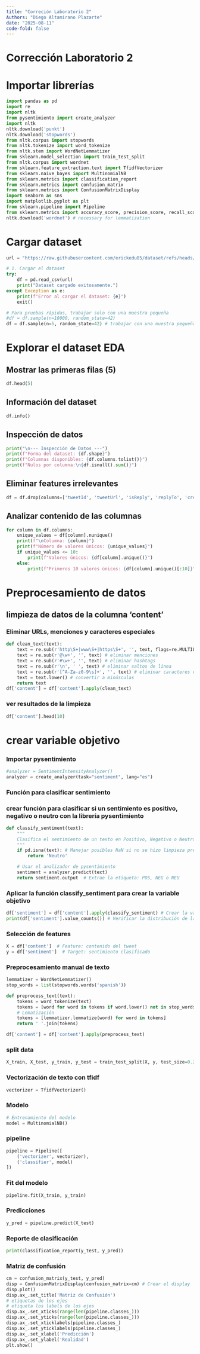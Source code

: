 ```yaml
---
title: "Correción Laboratorio 2"
Authors: "Diego Altamirano Plazarte"
date: "2025-08-11"
code-fold: false
---
```

# Corrección Laboratorio 2
# Importar librerías
```python
import pandas as pd
import re
import nltk
from pysentimiento import create_analyzer
import nltk
nltk.download('punkt')
nltk.download('stopwords')
from nltk.corpus import stopwords
from nltk.tokenize import word_tokenize
from nltk.stem import WordNetLemmatizer
from sklearn.model_selection import train_test_split
from nltk.corpus import wordnet
from sklearn.feature_extraction.text import TfidfVectorizer
from sklearn.naive_bayes import MultinomialNB
from sklearn.metrics import classification_report
from sklearn.metrics import confusion_matrix
from sklearn.metrics import ConfusionMatrixDisplay
import seaborn as sns
import matplotlib.pyplot as plt
from sklearn.pipeline import Pipeline
from sklearn.metrics import accuracy_score, precision_score, recall_score, f1_score
nltk.download('wordnet') # necessary for lemmatization
```
# Cargar dataset
```python
url = "https://raw.githubusercontent.com/erickedu85/dataset/refs/heads/master/tweets/tweets_totales_con_sentimiento_ml.csv"

# 1. Cargar el dataset
try:
    df = pd.read_csv(url)
    print("Dataset cargado exitosamente.")
except Exception as e:
    print(f"Error al cargar el dataset: {e}")
    exit()

# Para pruebas rápidas, trabajar solo con una muestra pequeña
#df = df.sample(n=10000, random_state=42)
df = df.sample(n=5, random_state=42) # trabajar con una muestra pequeña para pruebas rápidas
```
# Explorar el dataset EDA
## Mostrar las primeras filas (5)
```python
df.head(5)
```
## Información del dataset
```python
df.info()
```
## Inspección de datos
```python
print("\n--- Inspección de Datos ---")
print(f"Forma del dataset: {df.shape}")
print(f"Columnas disponibles: {df.columns.tolist()}")
print(f"Nulos por columna:\n{df.isnull().sum()}")
```
## Eliminar features irrelevantes
```python
df = df.drop(columns=['tweetId', 'tweetUrl', 'isReply', 'replyTo', 'createdAt', 'authorId', 'authorName', 'authorUsername', 'authorVerified', 'authorFollowers', 'authorProfilePic', 'authorJoinDate', 'source', 'hashtags', 'mentions', 'conversationId', 'inReplyToId', 'Date', 'time_response', 'account_age_days', 'mentions_count', 'hashtags_count', 'content_length', 'has_profile_picture', 'sentiment_polarity']) # eliminar columnas irrelevantes
```

## Analizar contenido de las columnas
```python
for column in df.columns:
    unique_values = df[column].nunique()
    print(f"\nColumna: {column}")
    print(f"Número de valores únicos: {unique_values}")
    if unique_values <= 10:
        print(f"Valores únicos: {df[column].unique()}")
    else:
        print(f"Primeros 10 valores únicos: {df[column].unique()[:10]}")
```
# Preprocesamiento de datos
## limpieza de datos de la columna 'content'
### Eliminar URLs, menciones y caracteres especiales
```python
def clean_text(text):
    text = re.sub(r'http\S+|www\S+|https\S+', '', text, flags=re.MULTILINE) # eliminar URLs
    text = re.sub(r'@\w+', '', text) # eliminar menciones
    text = re.sub(r'#\w+', '', text) # eliminar hashtags
    text = re.sub(r'\n', ' ', text) # eliminar saltos de línea
    text = re.sub(r'[^A-Za-z0-9\s]+', '', text) # eliminar caracteres especiales
    text = text.lower() # convertir a minúsculas
    return text
df['content'] = df['content'].apply(clean_text)
```
### ver resultados de la limpieza
```python
df['content'].head(10)
```
# crear variable objetivo
### Importar pysentimiento
```python
#analyzer = SentimentIntensityAnalyzer()
analyzer = create_analyzer(task="sentiment", lang="es")
```
### Función para clasificar sentimiento
### crear función para clasificar si un sentimiento es positivo, negativo o neutro con la librería pysentimiento
```python
def classify_sentiment(text):
    """
    Clasifica el sentimiento de un texto en Positivo, Negativo o Neutro.
    """
    if pd.isna(text): # Manejar posibles NaN si no se hizo limpieza previa
        return 'Neutro'

    # Usar el analizador de pysentimiento
    sentiment = analyzer.predict(text)
    return sentiment.output  # Extrae la etiqueta: POS, NEG o NEU

```
### Aplicar la función classify_sentiment para crear la variable objetivo
```python
df['sentiment'] = df['content'].apply(classify_sentiment) # Crear la variable objetivo basada en el contenido del tweet
print(df['sentiment'].value_counts()) # Verificar la distribución de las clases
```

### Selección de features
```python
X = df['content']  # Feature: contenido del tweet
y = df['sentiment']  # Target: sentimiento clasificado
```
### Preprocesamiento manual de texto
```python
lemmatizer = WordNetLemmatizer()
stop_words = list(stopwords.words('spanish'))

def preprocess_text(text):
    tokens = word_tokenize(text)
    tokens = [word for word in tokens if word.lower() not in stop_words] # Eliminar stopwords 
    # Lematización
    tokens = [lemmatizer.lemmatize(word) for word in tokens]
    return ' '.join(tokens)

df['content'] = df['content'].apply(preprocess_text)
```
### split data
```python
X_train, X_test, y_train, y_test = train_test_split(X, y, test_size=0.2, random_state=42)
```
### Vectorización de texto con tfidf
```python
vectorizer = TfidfVectorizer()
```
### Modelo
```python
# Entrenamiento del modelo
model = MultinomialNB()
```
### pipeline
```python


pipeline = Pipeline([
    ('vectorizer', vectorizer),
    ('classifier', model)
])
```
### Fit del modelo
```python
pipeline.fit(X_train, y_train)
```
### Predicciones
```python
y_pred = pipeline.predict(X_test)   
```
### Reporte de clasificación
```python
print(classification_report(y_test, y_pred))
```
### Matriz de confusión
```python
cm = confusion_matrix(y_test, y_pred)
disp = ConfusionMatrixDisplay(confusion_matrix=cm) # Crear el display
disp.plot()
disp.ax_.set_title('Matriz de Confusión') 
# etiquetas de los ejes
# etiqueta los labels de los ejes
disp.ax_.set_xticks(range(len(pipeline.classes_)))
disp.ax_.set_yticks(range(len(pipeline.classes_))) 
disp.ax_.set_xticklabels(pipeline.classes_)
disp.ax_.set_yticklabels(pipeline.classes_)
disp.ax_.set_xlabel('Predicción')
disp.ax_.set_ylabel('Realidad')
plt.show()
```
